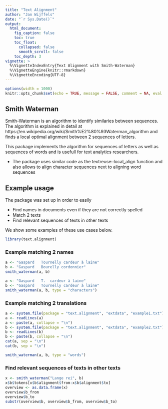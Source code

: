 ```yaml
---
title: "Text Alignment"
author: "Jan Wijffels"
date: "`r Sys.Date()`"
output:
  html_document:
    fig_caption: false
    toc: true
    toc_float:
      collapsed: false
      smooth_scroll: false
    toc_depth: 3
vignette: >
  %\VignetteIndexEntry{Text Alignment with Smith-Waterman}
  %\VignetteEngine{knitr::rmarkdown}
  %\VignetteEncoding{UTF-8}
---
```



```r
options(width = 1000)
knitr::opts_chunk$set(echo = TRUE, message = FALSE, comment = NA, eval = TRUE)
```

## Smith Waterman

Smith-Waterman is an algorithm to identify similaries between sequences. The algorithm is explained in detail at https://en.wikipedia.org/wiki/Smith%E2%80%93Waterman_algorithm and finds a local optimal alignment between 2 sequences of letters.

This package implements the algorithm for sequences of letters as well as sequences of words and is usefull for text analytics researchers.

- The package uses similar code as the textreuse::local_align function and also allows to align character sequences next to aligning word sequences

## Example usage

The package was set up in order to easily

- Find names in documents even if they are not correctly spelled
- Match 2 texts
- Find relevant sequences of texts in other texts

We show some examples of these use cases below.

```r
library(text.alignment)
```

### Example matching 2 names 

```r
a <- "Gaspard	Tournelly cardeur à laine"
b <- "Gaspard	Bourelly cordonnier"
smith_waterman(a, b)

a <- "Gaspard	T.	cardeur à laine"
b <- "Gaspard	Tournelly cardeur à laine"
smith_waterman(a, b, type = "characters")
```

### Example matching 2 translations

```r
a <- system.file(package = "text.alignment", "extdata", "example1.txt")
a <- readLines(a)
a <- paste(a, collapse = "\n")
b <- system.file(package = "text.alignment", "extdata", "example2.txt")
b <- readLines(b)
b <- paste(b, collapse = "\n")
cat(a, sep = "\n")
cat(b, sep = "\n")
```

```r
smith_waterman(a, b, type = "words")
```

### Find relevant sequences of texts in other texts

```r
x <- smith_waterman("Lange rei", b)
x$b$tokens[x$b$alignment$from:x$b$alignment$to]
overview <- as.data.frame(x)
overview$b_from
overview$b_to
substr(overview$b, overview$b_from, overview$b_to)
```

